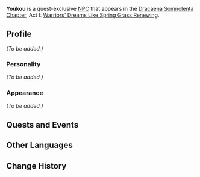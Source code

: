 {{Meta
<!-- REMOVE THIS TEMPLATE AFTER ADDING MISSING INFO -->
|missing_NPC_profile  = yes
}}
{{Character Infobox
|type             = Quest NPC
|image            = NPC Youkou.png
|region           = Inazuma
}}
'''Youkou''' is a quest-exclusive [[NPC]] that appears in the [[Dracaena Somnolenta Chapter]], Act I: [[Warriors' Dreams Like Spring Grass Renewing]].

==Profile==
<!-- detailed story/lore information goes here -->
''(To be added.)''

===Personality===
''(To be added.)''

===Appearance===
''(To be added.)''

==Quests and Events==
{{Quests and Events}}

==Other Languages==
{{Other Languages
|default_hidden = 1
|en      = Youkou
|zhs     = 用高
|zhs_rm  = Yònggāo
|zht     = 用高
|zht_rm  = Yònggāo
|ja      = 用高
|ja_rm   = Youkou
|ko      = 요우코
|ko_rm   = Youko
|es      = Youkou
|fr      = Youkou
|ru      = Ёко
|th      = Youkou
|vi      = Youkou
|de      = Youkou
|id      = Youkou
|pt      = Youkou
|tr      = Youkou
|it      = Youkou
}}

==Change History==
{{Change History|2.1}}